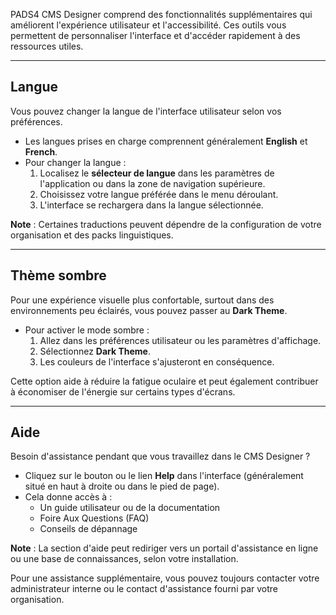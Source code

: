 PADS4 CMS Designer comprend des fonctionnalités supplémentaires qui améliorent l'expérience utilisateur et l'accessibilité. Ces outils vous permettent de personnaliser l'interface et d'accéder rapidement à des ressources utiles.

***

## Langue

Vous pouvez changer la langue de l'interface utilisateur selon vos préférences.

* Les langues prises en charge comprennent généralement **English** et **French**.
* Pour changer la langue :
  1. Localisez le **sélecteur de langue** dans les paramètres de l'application ou dans la zone de navigation supérieure.
  2. Choisissez votre langue préférée dans le menu déroulant.
  3. L'interface se rechargera dans la langue sélectionnée.

**Note** : Certaines traductions peuvent dépendre de la configuration de votre organisation et des packs linguistiques.

***

## Thème sombre

Pour une expérience visuelle plus confortable, surtout dans des environnements peu éclairés, vous pouvez passer au **Dark Theme**.

* Pour activer le mode sombre :
  1. Allez dans les préférences utilisateur ou les paramètres d'affichage.
  2. Sélectionnez **Dark Theme**.
  3. Les couleurs de l'interface s'ajusteront en conséquence.

Cette option aide à réduire la fatigue oculaire et peut également contribuer à économiser de l'énergie sur certains types d'écrans.

***

## Aide

Besoin d'assistance pendant que vous travaillez dans le CMS Designer ?

* Cliquez sur le bouton ou le lien **Help** dans l'interface (généralement situé en haut à droite ou dans le pied de page).
* Cela donne accès à :
  * Un guide utilisateur ou de la documentation
  * Foire Aux Questions (FAQ)
  * Conseils de dépannage

**Note** : La section d'aide peut rediriger vers un portail d'assistance en ligne ou une base de connaissances, selon votre installation.

Pour une assistance supplémentaire, vous pouvez toujours contacter votre administrateur interne ou le contact d'assistance fourni par votre organisation.
